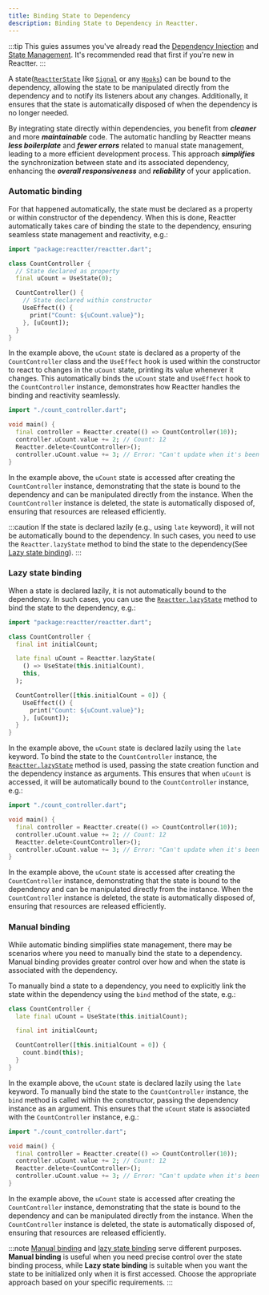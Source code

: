 ```yaml
---
title: Binding State to Dependency
description: Binding State to Dependency in Reactter.
---
```



:::tip
This guies assumes you've already read the [Dependency Injection](/reactter/core_concepts/dependency_injection) and [State Management](/reactter/core_concepts/state_management).
It's recommended read that first if you're new in Reactter.
:::

A state(<HT>[`ReactterState`](/reactter/core_concepts/state_management/#state)</HT> like <HT>[`Signal`](/reactter/classes/signal)</HT> or any <HT>[`Hooks`](/reactter/core_concepts/hooks)</HT>) can be bound to the dependency, allowing the state to be manipulated directly from the dependency and to notify its listeners about any changes.
Additionally, it ensures that the state is automatically disposed of when the dependency is no longer needed.

By integrating state directly within dependencies, you benefit from _**cleaner**_ and more _**maintainable**_ code. The automatic handling by Reactter means _**less boilerplate**_ and _**fewer errors**_ related to manual state management, leading to a more efficient development process. This approach _**simplifies**_ the synchronization between state and its associated dependency, enhancing the _**overall responsiveness**_ and _**reliability**_ of your application.

### Automatic binding

For that happened automatically, the state must be declared as a property or within constructor of the dependency.
When this is done, Reactter automatically takes care of binding the state to the dependency, ensuring seamless state management and reactivity, e.g.:

```dart title="count_controller.dart" "UseState" "UseEffect"
import "package:reactter/reactter.dart";

class CountController {
  // State declared as property
  final uCount = UseState(0);

  CountController() {
    // State declared within constructor
    UseEffect(() {
      print("Count: ${uCount.value}");
    }, [uCount]);
  }
}
```

In the example above, the `uCount` state is declared as a property of the <HT>`CountController`</HT> class and the <HT>`UseEffect`</HT> hook is used within the constructor to react to changes in the `uCount` state, printing its value whenever it changes.  This automatically binds the `uCount` state and <HT>`UseEffect`</HT> hook to the  <HT>`CountController`</HT> instance, demonstrates how Reactter handles the binding and reactivity seamlessly.

```dart title="main.dart" "Reactter.create" "Reactter.delete"
import "./count_controller.dart";

void main() {
  final controller = Reactter.create(() => CountController(10));
  controller.uCount.value += 2; // Count: 12
  Reactter.delete<CountController>();
  controller.uCount.value += 3; // Error: "Can't update when it's been disposed"
}
```

In the example above, the `uCount` state is accessed after creating the <HT>`CountController`</HT> instance, demonstrating that the state is bound to the dependency and can be manipulated directly from the instance. When the <HT>`CountController`</HT> instance is deleted, the state is automatically disposed of, ensuring that resources are released efficiently.

:::caution
If the state is declared lazily (e.g., using <HK>`late`</HK> keyword), it will not be automatically bound to the dependency. In such cases, you need to use the <HT>`Reactter.lazyState`</HT> method to bind the state to the dependency(See [Lazy state binding](#lazy-state-binding)).
:::

### Lazy state binding

When a state is declared lazily, it is not automatically bound to the dependency. In such cases, you can use the <HT>[`Reactter.lazyState`](/reactter/methods/state_management_methods/#reactterlazystate)</HT> method to bind the state to the dependency, e.g.:

```dart title="count_controller.dart" "UseState" "Reactter.lazyState"
import "package:reactter/reactter.dart";

class CountController {
  final int initialCount;

  late final uCount = Reactter.lazyState(
    () => UseState(this.initialCount),
    this,
  );

  CountController([this.initialCount = 0]) {
    UseEffect(() {
      print("Count: ${uCount.value}");
    }, [uCount]);
  }
}
```

In the example above, the `uCount` state is declared lazily using the <HK>`late`</HK> keyword. To bind the state to the <HT>`CountController`</HT> instance, the <HT>[`Reactter.lazyState`](/reactter/methods/state_management_methods/#reactterlazystate)</HT> method is used, passing the state creation function and the dependency instance as arguments. This ensures that when `uCount` is accessed, it will be automatically bound to the <HT>`CountController`</HT> instance, e.g.:

```dart title="main.dart" "Reactter.create" "Reactter.delete"
import "./count_controller.dart";

void main() {
  final controller = Reactter.create(() => CountController(10));
  controller.uCount.value += 2; // Count: 12
  Reactter.delete<CountController>();
  controller.uCount.value += 3; // Error: "Can't update when it's been disposed"
}
```

In the example above, the `uCount` state is accessed after creating the <HT>`CountController`</HT> instance, demonstrating that the state is bound to the dependency and can be manipulated directly from the instance. When the <HT>`CountController`</HT> instance is deleted, the state is automatically disposed of, ensuring that resources are released efficiently.

### Manual binding

While automatic binding simplifies state management, there may be scenarios where you need to manually bind the state to a dependency. Manual binding provides greater control over how and when the state is associated with the dependency.

To manually bind a state to a dependency, you need to explicitly link the state within the dependency using the <HM>`bind`</HM> method of the state, e.g.:

```dart title="count_controller.dart" "UseState" "bind"
class CountController {
  late final uCount = UseState(this.initialCount);

  final int initialCount;

  CountController([this.initialCount = 0]) {
    count.bind(this);
  }
}
```

In the example above, the `uCount` state is declared lazily using the <HK>`late`</HK> keyword. To manually bind the state to the <HT>`CountController`</HT> instance, the <HM>`bind`</HM> method is called within the constructor, passing the dependency instance as an argument. This ensures that the `uCount` state is associated with the <HT>`CountController`</HT> instance, e.g.:

```dart title="main.dart" "Reactter.create" "Reactter.delete"
import "./count_controller.dart";

void main() {
  final controller = Reactter.create(() => CountController(10));
  controller.uCount.value += 2; // Count: 12
  Reactter.delete<CountController>();
  controller.uCount.value += 3; // Error: "Can't update when it's been disposed"
}
```

In the example above, the `uCount` state is accessed after creating the <HT>`CountController`</HT> instance, demonstrating that the state is bound to the dependency and can be manipulated directly from the instance. When the <HT>`CountController`</HT> instance is deleted, the state is automatically disposed of, ensuring that resources are released efficiently.

:::note
[Manual binding](#manual-binding) and [lazy state binding](#lazy-state-binding) serve different purposes. **Manual binding** is useful when you need precise control over the state binding process, while **Lazy state binding** is suitable when you want the state to be initialized only when it is first accessed. Choose the appropriate approach based on your specific requirements.
:::

